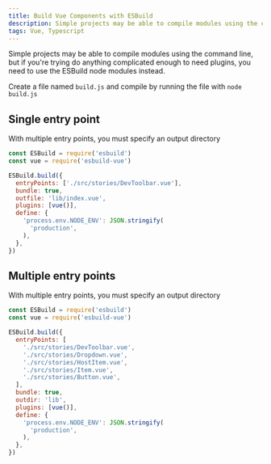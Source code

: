 ```yaml
---
title: Build Vue Components with ESBuild
description: Simple projects may be able to compile modules using the command line, but if you're trying do anything complicated enough to need plugins, you need to use the ESBuild node modules instead.
tags: Vue, Typescript
---
```


Simple projects may be able to compile modules using the command line, but if you're trying do anything complicated enough to need plugins, you need to use the ESBuild node modules instead.

Create a file named `build.js` and compile by running the file with `node build.js`

## Single entry point

With multiple entry points, you must specify an output directory

```js numbered {6, 9}
const ESBuild = require('esbuild')
const vue = require('esbuild-vue')

ESBuild.build({
  entryPoints: ['./src/stories/DevToolbar.vue'],
  bundle: true,
  outfile: 'lib/index.vue',
  plugins: [vue()],
  define: {
    'process.env.NODE_ENV': JSON.stringify(
      'production',
    ),
  },
})
```

## Multiple entry points

With multiple entry points, you must specify an output directory

```js numbered {6-10, 12}
const ESBuild = require('esbuild')
const vue = require('esbuild-vue')

ESBuild.build({
  entryPoints: [
    './src/stories/DevToolbar.vue',
    './src/stories/Dropdown.vue',
    './src/stories/HostItem.vue',
    './src/stories/Item.vue',
    './src/stories/Button.vue',
  ],
  bundle: true,
  outdir: 'lib',
  plugins: [vue()],
  define: {
    'process.env.NODE_ENV': JSON.stringify(
      'production',
    ),
  },
})
```
